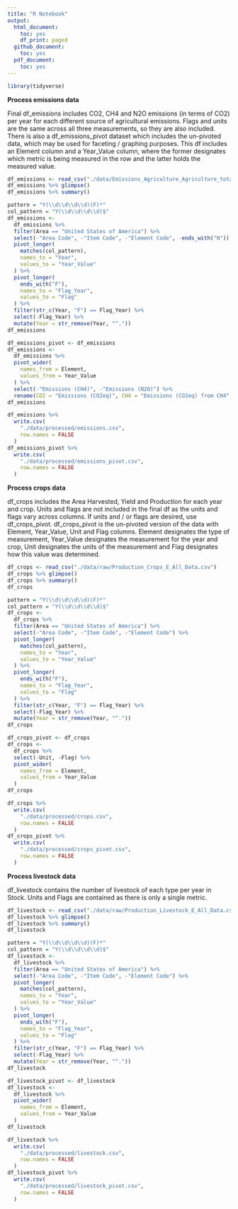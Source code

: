 ```yaml
---
title: "R Notebook"
output:
  html_document:
    toc: yes
    df_print: paged
  github_document:
    toc: yes
  pdf_document:
    toc: yes
---
```

```r
library(tidyverse)
```

**Process emissions data**

Final df_emissions includes CO2, CH4 and N2O emissions (in terms of CO2) per year for each different source of agricultural emissions. Flags and units are the same across all three measurements, so they are also included. There is also a df_emissions_pivot dataset which includes the un-pivoted data, which may be used for faceting / graphing purposes. This df includes an Element column and a Year_Value column, where the former designates which metric is being measured in the row and the latter holds the measured value.

```r
df_emissions <- read_csv("./data/Emissions_Agriculture_Agriculture_total_E_All_Data.csv")
df_emissions %>% glimpse()
df_emissions %>% summary()
```

```r
pattern = "Y(\\d\\d\\d\\d)(F)*"
col_pattern = "Y(\\d\\d\\d\\d)$"
df_emissions <- 
  df_emissions %>%
  filter(Area == "United States of America") %>%
  select(-"Area Code", -"Item Code", -"Element Code", -ends_with("N")) %>%
  pivot_longer(
    matches(col_pattern),
    names_to = "Year",
    values_to = "Year_Value"
  ) %>%
  pivot_longer(
    ends_with("F"),
    names_to = "Flag_Year",
    values_to = "Flag"
  ) %>%
  filter(str_c(Year, "F") == Flag_Year) %>%
  select(-Flag_Year) %>%
  mutate(Year = str_remove(Year, "^."))
df_emissions
```

```r
df_emissions_pivot <- df_emissions
df_emissions <-
  df_emissions %>%
  pivot_wider(
    names_from = Element,
    values_from = Year_Value
  ) %>%
  select(-"Emissions (CH4)", -"Emissions (N2O)") %>%
  rename(CO2 = "Emissions (CO2eq)", CH4 = "Emissions (CO2eq) from CH4", N2O = "Emissions (CO2eq) from N2O")
df_emissions
```

```r
df_emissions %>%
  write.csv(
    "./data/processed/emissions.csv",
    row.names = FALSE
  )
df_emissions_pivot %>%
  write.csv(
    "./data/processed/emissions_pivot.csv",
    row.names = FALSE
  )
```

**Process crops data**

df_crops includes the Area Harvested, Yield and Production for each year and crop. Units and flags are not included in the final df as the units and flags vary across columns. If units and / or flags are desired, use df_crops_pivot. df_crops_pivot is the un-pivoted version of the data with Element, Year_Value, Unit and Flag columns. Element designates the type of measurement, Year_Value designates the measurement for the year and crop, Unit designates the units of the measurement and Flag designates how this value was determined.

```r
df_crops <- read_csv("./data/raw/Production_Crops_E_All_Data.csv")
df_crops %>% glimpse()
df_crops %>% summary()
df_crops
```

```r
pattern = "Y(\\d\\d\\d\\d)(F)*"
col_pattern = "Y(\\d\\d\\d\\d)$"
df_crops <- 
  df_crops %>%
  filter(Area == "United States of America") %>%
  select(-"Area Code", -"Item Code", -"Element Code") %>%
  pivot_longer(
    matches(col_pattern),
    names_to = "Year",
    values_to = "Year_Value"
  ) %>%
  pivot_longer(
    ends_with("F"),
    names_to = "Flag_Year",
    values_to = "Flag"
  ) %>%
  filter(str_c(Year, "F") == Flag_Year) %>%
  select(-Flag_Year) %>%
  mutate(Year = str_remove(Year, "^."))
df_crops
```

```r
df_crops_pivot <- df_crops
df_crops <-
  df_crops %>%
  select(-Unit, -Flag) %>%
  pivot_wider(
    names_from = Element,
    values_from = Year_Value
  )
df_crops
```

```r
df_crops %>%
  write.csv(
    "./data/processed/crops.csv",
    row.names = FALSE
  )
df_crops_pivot %>%
  write.csv(
    "./data/processed/crops_pivot.csv",
    row.names = FALSE
  )
```


**Process livestock data**

df_livestock contains the number of livestock of each type per year in Stock. Units and Flags are contained as there is only a single metric. 

```r
df_livestock <- read_csv("./data/raw/Production_Livestock_E_All_Data.csv")
df_livestock %>% glimpse()
df_livestock %>% summary()
df_livestock
```

```r
pattern = "Y(\\d\\d\\d\\d)(F)*"
col_pattern = "Y(\\d\\d\\d\\d)$"
df_livestock <- 
  df_livestock %>%
  filter(Area == "United States of America") %>%
  select(-"Area Code", -"Item Code", -"Element Code") %>%
  pivot_longer(
    matches(col_pattern),
    names_to = "Year",
    values_to = "Year_Value"
  ) %>%
  pivot_longer(
    ends_with("F"),
    names_to = "Flag_Year",
    values_to = "Flag"
  ) %>%
  filter(str_c(Year, "F") == Flag_Year) %>%
  select(-Flag_Year) %>%
  mutate(Year = str_remove(Year, "^."))
df_livestock
```

```r
df_livestock_pivot <- df_livestock
df_livestock <-
  df_livestock %>%
  pivot_wider(
    names_from = Element,
    values_from = Year_Value
  )
df_livestock
```

```r
df_livestock %>%
  write.csv(
    "./data/processed/livestock.csv",
    row.names = FALSE
  )
df_livestock_pivot %>%
  write.csv(
    "./data/processed/livestock_pivot.csv",
    row.names = FALSE
  )
```